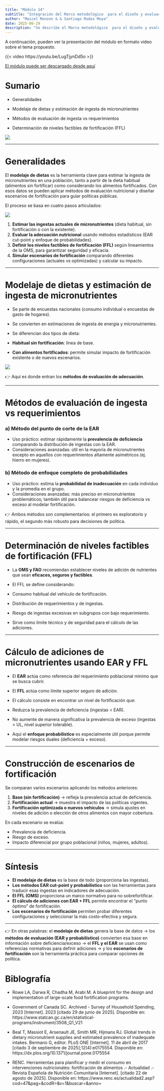 ```yaml
---
title: "Módulo 14"
subtitle: "Integración del Marco metodológico  para el diseño y evaluación de políticas de fortificación de alimentos"
author: "Maicel Monzon & & Santiago Rodas Moya"
date: 2025-06-29
description: "Se describe el Marco metodológico  para el diseño y evaluación de políticas de fortificación de alimentos de una manera integrada"
---
```


A continuación, pueden ver la presentación del módulo en formato vídeo sobre el tema propuesto.

{{< video https://youtu.be/LugTjynDd5o >}}

[El módulo puede ser descargado desde aquí](/static/videos/videomodulo14.zip)


# Sumario

-   Generalidades

-   Modelaje de dietas y estimación de ingesta de micronutrientes

-   Métodos de evaluación de ingesta vs requerimientos

-   Determinación de niveles factibles de fortificación (FFL)


![](/static/images/micro3.png){fig-align="center"}

------------------------------------------------------------------------

# Generalidades

El **modelaje de dietas** es la herramienta clave para estimar la ingesta de micronutrientes en una población, tanto a partir de la dieta habitual (alimentos sin fortificar) como considerando los alimentos fortificados. Con esos datos se pueden aplicar métodos de evaluación nutricional y diseñar escenarios de fortificación para guiar políticas públicas.

El proceso se basa en cuatro pasos articulados:

![](/static/images/modulo14a.png){fig-align="center"}

1.  **Estimar las ingestas actuales de micronutrientes** (dieta habitual, sin fortificación o con la existente).
2.  **Evaluar la adecuación nutricional** usando métodos estadísticos (EAR cut-point y enfoque de probabilidades).
3.  **Definir los niveles factibles de fortificación (FFL)** según lineamientos de la OMS, para garantizar seguridad y eficacia.
4.  **Simular escenarios de fortificación** comparando diferentes configuraciones (actuales vs optimizadas) y calcular su impacto.

------------------------------------------------------------------------

# Modelaje de dietas y estimación de ingesta de micronutrientes

-   Se parte de encuestas nacionales (consumo individual o encuestas de gasto de hogares).

-   Se convierten en estimaciones de ingesta de energía y micronutrientes.

-   Se diferencian dos tipos de dieta:

-   **Habitual sin fortificación**: línea de base.

-   **Con alimentos fortificados**: permite simular impacto de fortificación existente o de nuevos escenarios.

![](/static/images/modulo14b.png){fig-align="center"}

👉 Aquí es donde entran los **métodos de evaluación de adecuación**.

------------------------------------------------------------------------

# Métodos de evaluación de ingesta vs requerimientos

### a) **Método del punto de corte de la EAR**

-   Uso práctico: estimar rápidamente la **prevalencia de deficiencia** comparando la distribución de ingestas con la EAR.
-   Consideraciones avanzadas: útil en la mayoría de micronutrientes excepto en aquellos con requerimientos altamente asimétricos (ej. hierro en mujeres).

### b) **Método de enfoque completo de probabilidades**

-   Uso práctico: estima la **probabilidad de inadecuación** en cada individuo y la promedia en el grupo.
-   Consideraciones avanzadas: más preciso en micronutrientes problemáticos; también útil para balancear riesgos de deficiencia vs exceso al modelar fortificación.

👉 Ambos métodos son complementarios: el primero es exploratorio y rápido, el segundo más robusto para decisiones de política.

------------------------------------------------------------------------

# Determinación de niveles factibles de fortificación (FFL)

-   La **OMS y FAO** recomiendan establecer niveles de adición de nutrientes que sean **eficaces, seguros y factibles**.

-   El FFL se define considerando:

-   Consumo habitual del vehículo de fortificación.

-   Distribución de requerimientos y de ingestas.

-   Riesgo de ingestas excesivas en subgrupos con bajo requerimiento.

-   Sirve como límite técnico y de seguridad para el cálculo de las adiciones.

------------------------------------------------------------------------

# Cálculo de adiciones de micronutrientes usando EAR y FFL

-   El **EAR** actúa como referencia del requerimiento poblacional mínimo que se busca cubrir.

-   El **FFL** actúa como límite superior seguro de adición.

-   El cálculo consiste en encontrar un nivel de fortificación que:

-   Reduzca la prevalencia de deficiencia (ingestas \< EAR).

-   No aumente de manera significativa la prevalencia de exceso (ingestas \> UL, nivel superior tolerable).

-   Aquí el **enfoque probabilístico** es especialmente útil porque permite modelar riesgos duales (deficiencia + exceso).

------------------------------------------------------------------------

# Construcción de escenarios de fortificación

Se comparan varios escenarios aplicando los métodos anteriores:

1.  **Base (sin fortificación)** → refleja la prevalencia actual de deficiencia.
2.  **Fortificación actual** → muestra el impacto de las políticas vigentes.
3.  **Fortificación optimizada o nuevos vehículos** → simula ajustes en niveles de adición o elección de otros alimentos con mayor cobertura.

En cada escenario se evalúa:

-   Prevalencia de deficiencia.
-   Riesgo de exceso.
-   Impacto diferencial por grupo poblacional (niños, mujeres, adultos).

------------------------------------------------------------------------

# **Síntesis**

-   **El modelaje de dietas** es la base de todo (proporciona las ingestas).
-   **Los métodos EAR cut-point y probabilístico** son las herramientas para traducir esas ingestas en indicadores de adecuación.
-   **El FFL (OMS)** proporciona un marco normativo para no sobrefortificar.
-   **El cálculo de adiciones con EAR + FFL** permite encontrar el “punto óptimo” de fortificación.
-   **Los escenarios de fortificación** permiten probar diferentes configuraciones y seleccionar la más costo-efectiva y segura.

------------------------------------------------------------------------

👉 En otras palabras: el **modelaje de dietas** genera la base de datos → los **métodos de evaluación (EAR y probabilístico)** convierten esa base en información sobre deficiencia/exceso → el **FFL y el EAR** se usan como referencias normativas para definir adiciones → y los **escenarios de fortificación** son la herramienta práctica para comparar opciones de política.

# Biblografía

-   Rowe LA, Darwa R, Chadha M, Arabi M. A blueprint for the design and implementation of large-scale food fortification programs.

-   Government of Canada SC. Archived - Survey of Household Spending, 2023 \[Internet\]. 2023 \[citado 29 de junio de 2025\]. Disponible en: https://www.statcan.gc.ca/en/statistical-programs/instrument/3508_Q1_V21

-   Beal T, Massiot E, Arsenault JE, Smith MR, Hijmans RJ. Global trends in dietary micronutrient supplies and estimated prevalence of inadequate intakes. Bermano G, editor. PLoS ONE \[Internet\]. 11 de abril de 2017 \[citado 3 de septiembre de 2025\];12(4):e0175554. Disponible en: https://dx.plos.org/10.1371/journal.pone.0175554

-   RENC. Herramientas para planificar y medir el consumo en intervenciones nutricionales: fortificación de alimentos .- Actualidad .- Revista Española de Nutrición Comunitaria \[Internet\]. \[citado 22 de agosto de 2025\]. Disponible en: https://www.renc.es/actualidad2.asp?cod=47&pag=&codR=&v=1&buscar=&anno=
